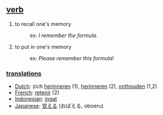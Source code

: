 == [[verb]] ==
# to recall one's memory
#:ex: ''I remember the formula.''
# to put in one's memory
#:ex: ''Please remember this formula!''

=== [[translation]]s ===
*[[Dutch]]: zich [[herinneren]] (1), [[herinneren]] (2), [[onthouden]] (1,2)
*[[French]]: [[retenir]] (2)
*[[Indonesian]]: [[ingat]]
*[[Japanese]]: [[覚える]] (おぼえる, oboeru)